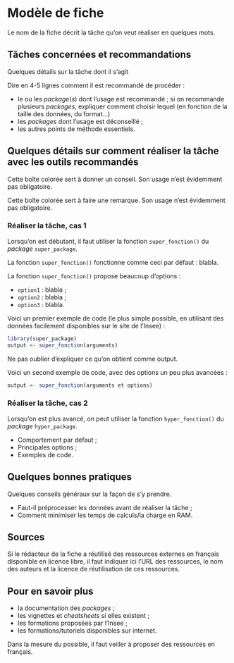# Modèle de fiche

Le nom de la fiche décrit la tâche qu'on veut réaliser en quelques mots.

## Tâches concernées et recommandations

Quelques détails sur la tâche dont il s'agit

::: {.recommandation}

Dire en 4-5 lignes comment il est recommandé de procéder :

* le ou les *package*(*s*) dont l'usage est recommandé ; si on recommande plusieurs *packages*, expliquer comment choisir lequel (en fonction de la taille des données, du format...)
* les *packages* dont l'usage est déconseillé ; 
* les autres points de méthode essentiels.
:::

## Quelques détails sur comment réaliser la tâche avec les outils recommandés

::: {.conseil}

Cette boîte colorée sert à donner un conseil. Son usage n'est évidemment pas obligatoire.

:::

::: {.remarque}

Cette boîte colorée sert à faire une remarque. Son usage n'est évidemment pas obligatoire.

:::

### Réaliser la tâche, cas 1

Lorsqu'on est débutant, il faut utiliser la fonction `super_fonction()` du *package* `super_package`.

La fonction `super_fonction()` fonctionne comme ceci par défaut : blabla.

La fonction `super_fonction()` propose beaucoup d'options :

* `option1` : blabla ;
* `option2` : blabla ;
* `option3` : blabla.

Voici un premier exemple de code (le plus simple possible, en utilisant des données facilement disponibles sur le site de l'Insee) :

```r
library(super_package)
output <- super_fonction(arguments)
```

Ne pas oublier d'expliquer ce qu'on obtient comme output.

Voici un second exemple de code, avec des options un peu plus avancées :

```r
output <- super_fonction(arguments et options)
```


### Réaliser la tâche, cas 2

Lorsqu'on est plus avancé, on peut utiliser la fonction `hyper_fonction()` du *package* `hyper_package`.

* Comportement par défaut ;
* Principales options ;
* Exemples de code.

## Quelques bonnes pratiques

Quelques conseils généraux sur la façon de s'y prendre.

* Faut-il préprocesser les données avant de réaliser la tâche ;
* Comment minimiser les temps de calculs/la charge en RAM.

## Sources

Si le rédacteur de la fiche a réutilisé des ressources externes en français disponible en licence libre, il faut indiquer ici l'URL des ressources, le nom des auteurs et la licence de réutilisation de ces ressources.

## Pour en savoir plus

* la documentation des *packages* ;
* les vignettes et *cheatsheets* si elles existent ;
* les formations proposées par l'Insee ;
* les formations/tutoriels disponibles sur internet.

Dans la mesure du possible, il faut veiller à proposer des ressources en français.
